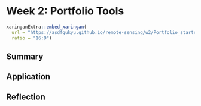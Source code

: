 # Week 2: Portfolio Tools

```r
xaringanExtra::embed_xaringan(
  url = "https://asdfgukyu.github.io/remote-sensing/w2/Portfolio_starter.html#1",
  ratio = "16:9")
```

## Summary

## Application

## Reflection
